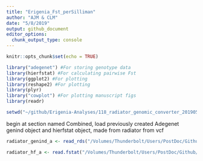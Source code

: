```yaml
---
title: "Erigenia_Fst_perSilliman"
author: "AJM & CLM"
date: "5/8/2019"
output: github_document
editor_options: 
  chunk_output_type: console
---
```


```r
knitr::opts_chunk$set(echo = TRUE)
```

```r
library("adegenet") #For storing genotype data
library(hierfstat) #For calculating pairwise Fst
library(ggplot2) #For plotting
library(reshape2) #For plotting
library(plyr)
library("cowplot") #For plotting manuscript figs
library(readr)
```
```r
setwd("~/github/Erigenia-Analyses/118_radiator_genomic_converter_20190508@1444")
```

begin at section named Combined, load previously created Adegenet genind object and hierfstat object, made from radiator from vcf

```r
radiator_genind_a <- read_rds("/Volumes/Thunderbolt/Users/PostDoc/Github/Erigenia-Analyses/118_radiator_genomic_converter_20190508@1444/radiator_genind_20190508@1445.RData")
```
```r
radiator_hf_a <- read.fstat("/Volumes/Thunderbolt/Users/PostDoc/Github/Erigenia-Analyses/a118_radiator_genomic_converter_20190508a1444/radiator_data_20190508a1444.dat", na.s = c("0","00","000","0000","00000","000000","NA"))
```
